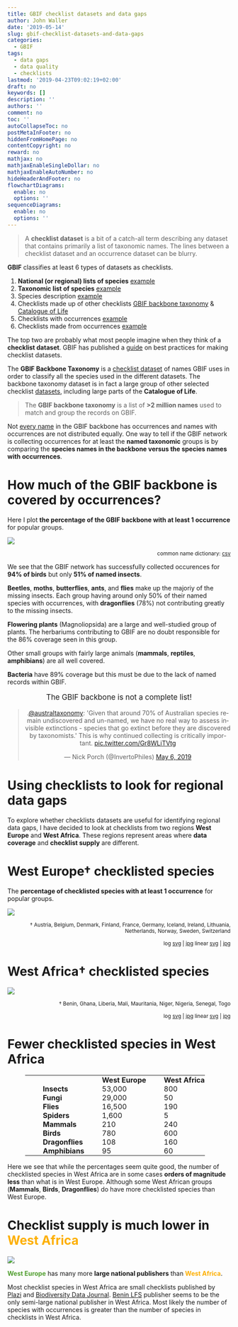 ```yaml
---
title: GBIF checklist datasets and data gaps
author: John Waller
date: '2019-05-14'
slug: gbif-checklist-datasets-and-data-gaps
categories:
  - GBIF
tags:
  - data gaps
  - data quality
  - checklists
lastmod: '2019-04-23T09:02:19+02:00'
draft: no
keywords: []
description: ''
authors: ''
comment: no
toc: ''
autoCollapseToc: no
postMetaInFooter: no
hiddenFromHomePage: no
contentCopyright: no
reward: no
mathjax: no
mathjaxEnableSingleDollar: no
mathjaxEnableAutoNumber: no
hideHeaderAndFooter: no
flowchartDiagrams:
  enable: no
  options: ''
sequenceDiagrams:
  enable: no
  options: ''
---
```


> A **checklist dataset** is a bit of a catch-all term describing any dataset that contains primarily a list of taxonomic names. The lines between a checklist dataset and an occurrence dataset can be blurry.

**GBIF** classifies at least 6 types of datasets as checklists. 

1. **National (or regional) lists of species** [example](https://www.gbif.org/dataset/de8934f4-a136-481c-a87a-b0b202b80a31)
2. **Taxonomic list of species** [example](https://www.gbif.org/dataset/7ddf754f-d193-4cc9-b351-99906754a03b)
3. Species description [example](https://www.gbif.org/dataset/02db0742-97fe-4ff8-8917-c8d2591d12a1)
4. Checklists made up of other checklists [GBIF backbone taxonomy](https://www.gbif.org/dataset/d7dddbf4-2cf0-4f39-9b2a-bb099caae36c) & [Catalogue of Life](https://www.gbif.org/dataset/7ddf754f-d193-4cc9-b351-99906754a03b)
5. Checklists with occurrences [example](https://www.gbif.org/dataset/e09e1e1f-2460-4017-a964-e999abd2bf66)
6. Checklists made from occurrences [example](https://www.gbif.org/dataset/b6a01612-c202-4310-9559-caa82aa3f957)

The top two are probably what most people imagine when they think of a **checklist dataset**. GBIF has published a [guide](https://assets.ctfassets.net/uo17ejk9rkwj/62uueQ2eNGyUyu0yeoEc8i/a9736e0554edff75fdc129f11d031181/gbif_national_checklists_best_practice_guide_en_v1.0.pdf) on best practices for making checklist datasets. 

The **GBIF Backbone Taxonomy** is a [checklist dataset](https://www.gbif.org/dataset/d7dddbf4-2cf0-4f39-9b2a-bb099caae36c) of names GBIF uses in order to classify all the species used in the different datasets. The backbone taxonomy dataset is in fact a large group of other selected checklist [datasets](https://www.gbif.org/dataset/d7dddbf4-2cf0-4f39-9b2a-bb099caae36c/constituents), including large parts of the **Catalogue of Life**. 

> The **GBIF backbone taxonomy** is a list of **>2 million names** used to match and group the records on GBIF.

Not [every name](https://www.gbif.org/species/5141022) in the GBIF backbone has occurrences and names with occurrences are not distributed equally. One way to tell if the GBIF network is collecting occurrences for at least the **named taxonomic** groups is by comparing the **species names in the backbone versus the species names with occurrences**. 


# How much of the GBIF backbone is covered by occurrences?  

Here I plot **the percentage of the GBIF backbone with at least 1 occurrence** for popular groups. 

![](/post/2019-04-23-gbif-checklist-datasets-and-data-gaps_files/popularGroupsCoverageBackbone.svg)

<div style="text-align:right;"><sub>common name dictionary: [csv](/post/2019-04-23-gbif-checklist-datasets-and-data-gaps_files/commonNameDictionary.csv)</sup></div>

We see that the GBIF network has successfully collected occurences for **94% of birds** but only **51% of named insects**. 

**Beetles**, **moths**, **butterflies**, **ants**, and **flies** make up the majoriy of the missing insects. Each group having around only 50% of their named species with occurrences, with **dragonflies** (78%) not contributing greatly to the missing insects. 

**Flowering plants** (Magnoliopsida) are a large and well-studied group of plants. The herbariums contributing to GBIF are no doubt responsible for the 86% coverage seen in this group.   

Other small groups with fairly large animals (**mammals**, **reptiles**, **amphibians**) are all well covered. 

**Bacteria** have 89% coverage but this must be due to the lack of named records within GBIF. 

<div style="text-align: center; font-size:120%">
The GBIF backbone is not a complete list!
</div>

<div style="text-align: center;">
<blockquote class="twitter-tweet tw-align-center" data-lang="en"><p lang="en" dir="ltr">.<a href="https://twitter.com/australtaxonomy?ref_src=twsrc%5Etfw">@australtaxonomy</a>: &#39;Given that around 70% of Australian species remain undiscovered and un-named, we have no real way to  assess invisible extinctions - species that go extinct before they are discovered by taxonomists.&#39; This is why continued collecting is critically important. <a href="https://t.co/Gr8WLiTVtg">pic.twitter.com/Gr8WLiTVtg</a></p>&mdash; Nick Porch (@InvertoPhiles) <a href="https://twitter.com/InvertoPhiles/status/1125233614243807232?ref_src=twsrc%5Etfw">May 6, 2019</a></blockquote>
<script async src="https://platform.twitter.com/widgets.js" charset="utf-8"></script>
</div>

# Using checklists to look for regional data gaps 

To explore whether checklists datasets are useful for identifying regional data gaps, I have decided to look at checklists from two regions **West Europe** and **West Africa**. These regions represent areas where **data coverage** and **checklist supply** are different. 

# West Europe† checklisted species 

The **percentage of checklisted species with at least 1 occurrence** for popular groups. 

![](/post/2019-04-23-gbif-checklist-datasets-and-data-gaps_files/westEuropeCoveragePopularGroups.svg)

<div style="text-align:right;"><sub >† Austria, Belgium, Denmark, Finland, France, Germany, Iceland, Ireland, Lithuania, Netherlands, Norway, Sweden, Switzerland</sup></div>
<div style="text-align:right;"><sub>
log [svg](/post/2019-04-23-gbif-checklist-datasets-and-data-gaps_files/logScaleWestEuropeCoveragePopularGroups.svg) | [ jpg](/post/2019-04-23-gbif-checklist-datasets-and-data-gaps_files/logScaleWestEuropeCoveragePopularGroups.jpg) linear [svg](/post/2019-04-23-gbif-checklist-datasets-and-data-gaps_files/westEuropeCoveragePopularGroups.svg) | [jpg](/post/2019-04-23-gbif-checklist-datasets-and-data-gaps_files/westEuropeCoveragePopularGroups.jpg) 
</sub>
</div>


# West Africa† checklisted species

![](/post/2019-04-23-gbif-checklist-datasets-and-data-gaps_files/westAfricaCoveragePopularGroups.svg)

<div style="text-align:right;"><sub>† Benin, Ghana, Liberia, Mali, Mauritania, Niger, Nigeria, Senegal, Togo</sup></div>

<div style="text-align:right;"><sub>
log [svg](/post/2019-04-23-gbif-checklist-datasets-and-data-gaps_files/logWestAfricaCoveragePopularGroups.svg) | [ jpg](/post/2019-04-23-gbif-checklist-datasets-and-data-gaps_files/logWestAfricaCoveragePopularGroups.jpg) linear [svg](/post/2019-04-23-gbif-checklist-datasets-and-data-gaps_files/linearWestAfricaCoveragePopularGroups.svg) | [jpg](/post/2019-04-23-gbif-checklist-datasets-and-data-gaps_files/linearWestAfricaCoveragePopularGroups.jpg) 
</sub>
</div>

# Fewer checklisted species in West Africa

<style>
table {
  border-collapse: collapse;
}

table, td, th {
  padding:0px 0px 0px 40px;
  <!-- margin: 0 auto; -->
}
</style>

<table>
  <tr>
    <th></th>
    <th><b>West Europe</b></th>
    <th><b>West Africa</b></th> 
  </tr>
  <tr>
    <td><b>Insects<b/></td>
    <td>53,000</td> 
    <td>800</td>
  </tr>
  <tr>
    <td><b>Fungi<b/></td>
    <td>29,000</td> 
    <td>50</td>
  </tr>
  </tr>
  <tr>
    <td><b>Flies<b/></td>
    <td>16,500</td> 
    <td>190</td>
  </tr>
  </tr>
  <tr>
  <tr>
    <td><b>Spiders<b/></td>
    <td>1,600</td> 
    <td>5</td>
  </tr>
  </tr>
  <tr>
    <td><b>Mammals<b/></td>
    <td>210</td> 
    <td>240</td>
  </tr>
  <tr>
    <td><b>Birds<b/></td>
    <td>780</td> 
    <td>600</td>
  </tr>
  <tr>
    <td><b>Dragonflies<b/></td>
    <td>108</td> 
    <td>160</td>
  </tr>
  <tr>
    <td><b>Amphibians<b/></td>
    <td>95</td> 
    <td>60</td>
  </tr>
</table>

Here we see that while the percentages seem quite good, the number of checklisted species in West Africa are in some cases **orders of magnitude less** than what is in West Europe. Although some West African groups (**Mammals**, **Birds**, **Dragonflies**) do have more checklisted species than West Europe.


# Checklist supply is much lower in <b><span style="color: #FDAF02">West Africa</span></b>


![](/post/2019-04-23-gbif-checklist-datasets-and-data-gaps_files/histogramOfChecklistDatasetSize.svg)

<b><span style="color: #509E2F">West Europe</span></b> has many more **large national publishers** than <b><span style="color: #FDAF02">West Africa</span></b>. 


Most checklist species in West Africa are small checklists published by [Plazi](https://www.gbif.org/dataset/search?type=CHECKLIST&publishing_org=7ce8aef0-9e92-11dc-8738-b8a03c50a862) and [Biodiversity Data Journal](https://www.gbif.org/dataset/search?type=CHECKLIST&publishing_org=750a8724-fa66-4c27-b645-bd58ac5ee010). [Benin LFS](https://www.gbif.org/dataset/dba21dbc-ea38-4bbf-b50f-ba3d256e1f73) publisher seems to be the only semi-large national publisher in West Africa. Most likely the number of species with occurrences is greater than the number of species in checklists in West Africa. 

<!--more-->
